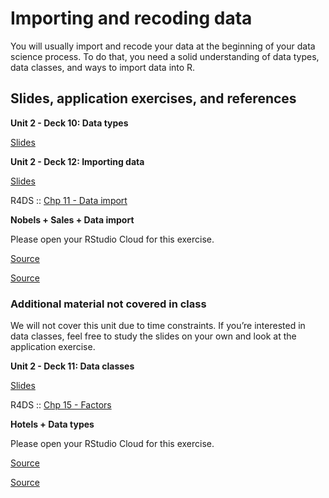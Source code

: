 # Importing and recoding data {#importing-recoding-data}

You will usually import and recode your data at the beginning of your data science process.
To do that, you need a solid understanding of data types, data classes, and ways to import data into R.

## Slides, application exercises, and references

::: {.slide-deck}
**Unit 2 - Deck 10: Data types**

::: {.slides}
[Slides](https://lukas-jue.github.io/intro-tidyverse/slides/u2-d10-data-types/u2-d10-data-types.html#1)
:::
:::

::: {.slide-deck}
**Unit 2 - Deck 12: Importing data**

::: {.slides}
[Slides](https://lukas-jue.github.io/intro-tidyverse/slides/u2-d12-data-import/u2-d12-data-import.html#1)
:::

::: {.reading}
R4DS :: [Chp 11 - Data import](https://r4ds.had.co.nz/data-import.html)
:::
:::

::: {.application-exercise}
**Nobels + Sales + Data import**

Please open your RStudio Cloud for this exercise.

::: {.source}
[Source](https://github.com/lukas-jue/intro-tidyverse/blob/master/docs/application-exercises/ae-06-nobels-sales-dataimport/nobels-csv.Rmd)
:::

::: {.source}
[Source](https://github.com/lukas-jue/intro-tidyverse/blob/master/docs/application-exercises/ae-06-nobels-sales-dataimport/sales-excel.Rmd)
:::
:::

### Additional material not covered in class

We will not cover this unit due to time constraints.
If you're interested in data classes, feel free to study the slides on your own and look at the application exercise.

::: {.slide-deck}
**Unit 2 - Deck 11: Data classes**

::: {.slides}
[Slides](https://lukas-jue.github.io/intro-tidyverse/slides/u2-d11-data-classes/u2-d11-data-classes.html#1)
:::

::: {.reading}
R4DS :: [Chp 15 - Factors](https://r4ds.had.co.nz/factors.html)
:::
:::

::: {.application-exercise}
**Hotels + Data types**

Please open your RStudio Cloud for this exercise.

::: {.source}
[Source](https://github.com/lukas-jue/intro-tidyverse/blob/master/docs/application-exercises/ae-05-hotels-datatypes/hotels-forcats.Rmd)
:::

::: {.source}
[Source](https://github.com/lukas-jue/intro-tidyverse/blob/master/docs/application-exercises/ae-05-hotels-datatypes/type-coercion.Rmd)
:::
:::
